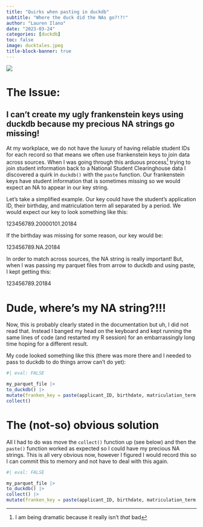 ```yaml
---
title: "Quirks when pasting in duckdb"
subtitle: "Where the duck did the NAs go?!?!"
author: "Lauren Ilano"
date: "2023-03-24"
categories: [duckdb]
toc: false
image: ducktales.jpeg
title-block-banner: true
---
```


![](ducktales.jpeg)

# The Issue: 
## I can't create my ugly frankenstein keys using duckdb because my precious NA strings go missing!

At my workplace, we do not have the luxury of having reliable student IDs for each record so that means we often use frankenstein keys to join data across sources. When I was going through this arduous process^[I am being dramatic because it really isn't *that* bad] trying to join student information back to a National Student Clearinghouse data I discovered a quirk in `duckdb()` with the `paste` function. Our frankenstein keys have student information that is sometimes missing so we would expect an NA to appear in our key string.

Let's take a simplified example. Our key could have the student's application ID, their birthday, and matriculation term all separated by a period. We would expect our key to look something like this:

123456789.20000101.20184

If the birthday was missing for some reason, our key would be:

123456789.NA.20184

In order to match across sources, the NA string is really important! But, when I was passing my parquet files from arrow to duckdb and using paste, I kept getting this:

123456789.20184


# Dude, where's my NA string?!!!

Now, this is probably clearly stated in the documentation but uh, I did not read that. Instead I banged my head on the keyboard and kept running the same lines of code (and restarted my R session) for an embarrassingly long time hoping for a different result.

My code looked something like this (there was more there and I needed to pass to duckdb to do things arrow can't do yet):


```r
#| eval: FALSE

my_parquet_file |>
to_duckdb() |>
mutate(franken_key = paste(applicant_ID, birthdate, matriculation_term, sep = ".")) |>
collect()
```

# The (not-so) obvious solution
All I had to do was move the `collect()` function up (see below) and then the `paste()` function worked as expected so I could have my precious NA strings. This is all very obvious now, however I figured I would record this so I can commit this to memory and not have to deal with this again.

```r
#| eval: FALSE

my_parquet_file |>
to_duckdb() |>
collect() |>
mutate(franken_key = paste(applicant_ID, birthdate, matriculation_term, sep = "."))
```



